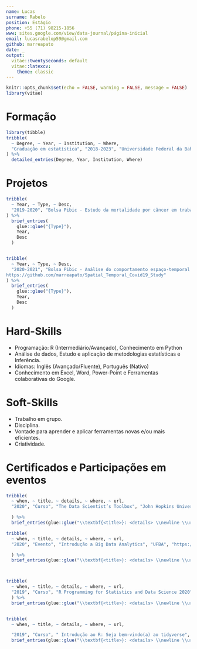```yaml
---
name: Lucas
surname: Rabelo
position: Estágio
phone: +55 (71) 98215-1856
www: sites.google.com/view/data-journal/página-inicial
email: lucasrabelop59@gmail.com
github: marreapato
date: _
output:
  vitae::twentyseconds: default
  vitae::latexcv:
    theme: classic
---
```


```r
knitr::opts_chunk$set(echo = FALSE, warning = FALSE, message = FALSE)
library(vitae)
```

# Formação

```r
library(tibble)
tribble(
  ~ Degree, ~ Year, ~ Institution, ~ Where,
  "Graduação em estatística", "2018-2023", "Universidade Federal da Bahia", "Salvador, Bahia"
) %>% 
  detailed_entries(Degree, Year, Institution, Where)
```

# Projetos

```r
tribble(
  ~ Year, ~ Type, ~ Desc,
  "2019-2020", "Bolsa Pibic - Estudo da mortalidade por câncer em trabalhadores de uma hidrelétrica de 1985 a 2011.", "Projeto de pesquisa de iniciação científica financiando pela FAPESB (Fundação de Amparo à Pesquisa do Estado da Bahia). No projeto foi explorado o uso de índices estatísticos (Odds-Ratio) juntamente com métodos de estatística computacional (bootstrap), ferramentas para visualização de dados e foi desenvolvido um aplicativo de um painel interativo em R-Shiny. Ferramentas utilizadas: Linguagem R, Excel, Tableau e Power-BI. O projeto pode ser consultado no Github em: https://github.com/marreapato/Mortalidade_Cancer_Hidreletrica"
) %>% 
  brief_entries(
    glue::glue("{Type}"),
    Year, 
    Desc
  )


tribble(
  ~ Year, ~ Type, ~ Desc,
  "2020-2021", "Bolsa Pibic - Análise do comportamento espaço-temporal do COVID-19", "Projeto de pesquisa de iniciação científica financiando pelo CNPQ (Conselho Nacional de Desenvolvimento Científico e Tecnológico). No projeto foi feito um estudo sobre o comportamento espacial e temporal da Covid-19 com uma base de dados atualizada em tempo real, foram feitos mapas, tabelas, estudo de metodologias estatísticas para investigação de dependência espacial e espaço-temporal, posteriormente foram estudados e ajustados modelos de predição. Ferramentas utilizadas: Linguagem R. O projeto pode ser consultado no Github em:
https://github.com/marreapato/Spatial_Temporal_Covid19_Study"
) %>% 
  brief_entries(
    glue::glue("{Type}"),
    Year, 
    Desc
  )

```


# Hard-Skills

 * Programação: R (Intermediário/Avançado), Conhecimento em Python
 * Análise de dados, Estudo e aplicação de metodologias estatísticas e Inferência.
 * Idiomas: Inglês (Avançado/Fluente), Português (Nativo)
 * Conhecimento em Excel, Word, Power-Point e Ferramentas colaborativas do Google.
 

# Soft-Skills

 * Trabalho em grupo.
 * Disciplina.
 * Vontade para aprender e aplicar ferramentas novas e/ou mais eficientes.
 * Criatividade.
 
# Certificados e Participações em eventos

```r
tribble(
  ~ when, ~ title, ~ details, ~ where, ~ url,
  "2020", "Curso", "The Data Scientist’s Toolbox", "John Hopkins University & Coursera", "https://coursera.org/share/0c8e136a1934ff1ae2e00d208abcc809",

  ) %>% 
  brief_entries(glue::glue("\\textbf{<title>}: <details> \\newline \\url{<url>}", .open = "<", .close = ">"), when, .protect = FALSE)

tribble(
  ~ when, ~ title, ~ details, ~ where, ~ url,
  "2020", "Evento", "Introdução a Big Data Analytics", "UFBA", "https://drive.google.com/file/d/1madK_D78xb2DIGmhbQWQf398IGmMgWUd/view?usp=sharing",

  ) %>% 
  brief_entries(glue::glue("\\textbf{<title>}: <details> \\newline \\url{<url>}", .open = "<", .close = ">"), when, .protect = FALSE)



tribble(
  ~ when, ~ title, ~ details, ~ where, ~ url,
  "2019", "Curso", "R Programming for Statistics and Data Science 2020", "Udemy", "https://www.udemy.com/certificate/UC-ZR7WIOHV/?utm_campaign=email&utm_source=sendgrid.com&utm_medium=email",
  ) %>% 
  brief_entries(glue::glue("\\textbf{<title>}: <details> \\newline \\url{<url>}", .open = "<", .close = ">"), when, .protect = FALSE)


tribble(
  ~ when, ~ title, ~ details, ~ where, ~ url,

  "2019", "Curso", " Introdução ao R: Seja bem-vindo(a) ao tidyverse", "UFBA", "https://certificadorsiatex.ufba.br/certificadorSiatex/certificado.jsf?pce=223462&hash=RGT9LQ17ODM1YF1I&equ=0",  ) %>% 
  brief_entries(glue::glue("\\textbf{<title>}: <details> \\newline \\url{<url>}", .open = "<", .close = ">"), when, .protect = FALSE)

```
